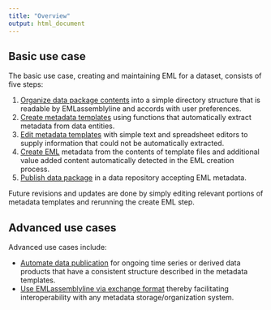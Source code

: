 ```yaml
---
title: "Overview"
output: html_document
---
```


## Basic use case

The basic use case, creating and maintaining EML for a dataset, consists of five steps:

1. [Organize data package contents](https://clnsmth.github.io/EMLassemblyline/articles/organize_data_package.html) into a simple directory structure that is readable by EMLassemblyline and accords with user preferences.
2. [Create metadata templates](https://clnsmth.github.io/EMLassemblyline/articles/create_metadata_templates.html) using functions that automatically extract metadata from data entities.
3. [Edit metadata templates](https://clnsmth.github.io/EMLassemblyline/articles/edit_metadata_templates.html) with simple text and spreadsheet editors to supply information that could not be automatically extracted.
4. [Create EML](https://clnsmth.github.io/EMLassemblyline/articles/create_eml.html) metadata from the contents of template files and additional value added content automatically detected in the EML creation  process.
5. [Publish data package](https://clnsmth.github.io/EMLassemblyline/articles/publish_data_package.html) in a data repository accepting EML metadata.

Future revisions and updates are done by simply editing relevant portions of metadata templates and rerunning the create EML step.

## Advanced use cases

Advanced use cases include:

-  [Automate data publication](https://clnsmth.github.io/EMLassemblyline/articles/automate_data_publication.html) for ongoing time series or derived data products that have a consistent structure described in the metadata templates.
-  [Use EMLassemblyline via exchange format](https://clnsmth.github.io/EMLassemblyline/articles/emlassemblyline_via_exchange_format.html) thereby facilitating interoperability with any metadata storage/organization system.
